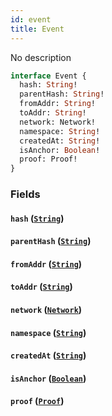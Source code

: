 ```yaml
---
id: event
title: Event
---
```


No description

```graphql
interface Event {
  hash: String!
  parentHash: String!
  fromAddr: String!
  toAddr: String!
  network: Network!
  namespace: String!
  createdAt: String!
  isAnchor: Boolean!
  proof: Proof!
}
```

### Fields

#### `hash` ([`String`](/V1/cyberconnect-api/reference/scalars/string))

#### `parentHash` ([`String`](/V1/cyberconnect-api/reference/scalars/string))

#### `fromAddr` ([`String`](/V1/cyberconnect-api/reference/scalars/string))

#### `toAddr` ([`String`](/V1/cyberconnect-api/reference/scalars/string))

#### `network` ([`Network`](/V1/cyberconnect-api/reference/enums/network))

#### `namespace` ([`String`](/V1/cyberconnect-api/reference/scalars/string))

#### `createdAt` ([`String`](/V1/cyberconnect-api/reference/scalars/string))

#### `isAnchor` ([`Boolean`](/V1/V1/cyberconnect-api/reference/scalars/boolean))

#### `proof` ([`Proof`](/V1/cyberconnect-api/reference/objects/proof))
